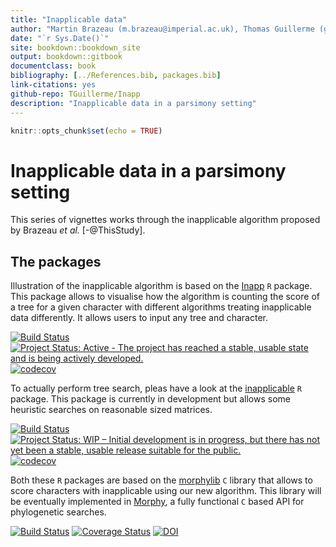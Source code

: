 ```yaml
--- 
title: "Inapplicable data"
author: "Martin Brazeau (m.brazeau@imperial.ac.uk), Thomas Guillerme (guillert@tcd.ie) and Martin Smith (martin.smith@durham.ac.uk)"
date: "`r Sys.Date()`"
site: bookdown::bookdown_site
output: bookdown::gitbook
documentclass: book
bibliography: [../References.bib, packages.bib]
link-citations: yes
github-repo: TGuillerme/Inapp
description: "Inapplicable data in a parsimony setting"
---
```



```r
knitr::opts_chunk$set(echo = TRUE)
```

# Inapplicable data in a parsimony setting

This series of vignettes works through the inapplicable algorithm proposed by Brazeau _et al._ [-@ThisStudy].

## The packages

Illustration of the inapplicable algorithm is based on the [Inapp](https://github.com/TGuillerme/Inapp) `R` package.
This package allows to visualise how the algorithm is counting the score of a tree for a given character with different algorithms treating inapplicable data differently.
It allows users to input any tree and character.

<!-- badges out start -->
[![Build Status](https://travis-ci.org/TGuillerme/Inapp.svg?branch=master)](https://travis-ci.org/TGuillerme/Inapp)
[![Project Status: Active - The project has reached a stable, usable state and is being actively developed.](http://www.repostatus.org/badges/latest/active.svg)](http://www.repostatus.org/#active)
[![codecov](https://codecov.io/gh/TGuillerme/Inapp/branch/master/graph/badge.svg)](https://codecov.io/gh/TGuillerme/Inapp)
<!-- badges out end   -->

To actually perform tree search, pleas have a look at the [inapplicable](https://github.com/ms609/inapplicable) `R` package.
This package is currently in development but allows some heuristic searches on reasonable sized matrices.

<!-- badges out start -->
[![Build Status](https://travis-ci.org/ms609/inapplicable.svg?branch=master)](https://travis-ci.org/ms609/inapplicable)
[![Project Status: WIP – Initial development is in progress, but there has not yet been a stable, usable release suitable for the public.](http://www.repostatus.org/badges/latest/wip.svg)](http://www.repostatus.org/#wip)
[![codecov](https://codecov.io/gh/ms609/inapplicable/branch/master/graph/badge.svg)](https://codecov.io/gh/ms609/inapplicable)
<!-- badges out end   -->

Both these `R` packages are based on the [morphylib](https://github.com/mbrazeau/morphylib) `C` library that allows to score characters with inapplicable using our new algorithm.
This library will be eventually implemented in [Morphy](http://www.morphyproject.org/), a fully functional `C` based API for phylogenetic searches.

<!-- badges out start -->
[![Build Status](https://travis-ci.org/mbrazeau/morphylib.svg?branch=master)](https://travis-ci.org/mbrazeau/morphylib)
[![Coverage Status](https://coveralls.io/repos/github/mbrazeau/MorphyLib/badge.svg?branch=development)](https://coveralls.io/github/mbrazeau/MorphyLib?branch=development)
[![DOI](https://zenodo.org/badge/90367119.svg)](https://zenodo.org/badge/latestdoi/90367119)
<!-- badges out end   -->




<!-- ## Contents

- The Fitch Algorithm:
  - [An introduction](Fitch.html)
    - Status: In progress (TG)
  - [Shortcomings](Problems.html)
    - Status: In progress (MS)
  - [Proposed solutions](FailedSolutions.html)
    - Status: Not allocated
  
- Our algorithm:
  - [An introduction](OurSolution.html)
    - Status: Not allocated
  - [A description](OurAlgorithm.html)
    - Status: Draft complete? (TG)
  - [Implications for character coding](CodingData.html)
    - Status: In progress (MS)
  - [Coding neomorphic characters](Neomorphics.html)
    - Status: In progress (MS)
  - [Coding ambiguity](AmbiguousData.html)
    - Status: Draft complete (MS)
  - [Some worked examples](Examples.html)
    - Status: Complete? (MS)

## References
 -->
